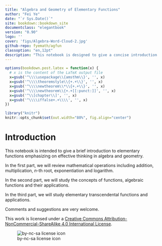```yaml
--- 
title: "Algebra and Geometry of Elementary Functions"
author: "Fei Ye"
date: "`r Sys.Date()`"
site: bookdown::bookdown_site
documentclass: "elegantbook"
version: "0.90"
logo: ''
cover: 'figs/Algebra-Word-Cloud-2.jpg'
github-repo: fyemath/agfun
classoption: "en,12pt"
description: "This notebook is designed to give a concise introduction to algebra and geometry of elementary functions which can be served as a textbook for a College Algebra course."
---
```


```r

options(bookdown.post.latex = function(x) {
  # x is the content of the LaTeX output file
  x=gsub('^\\\\usepackage\\{amsthm\\}', '', x)
  x=gsub('^\\\\theoremstyle\\{+.+\\}', '', x)
  x=gsub('^\\\\newtheorem\\*\\{+.+\\}', '', x)
  x=gsub('^\\\\newtheorem\\{+.+[[:punct:]]', '', x)
  x=gsub('^\\[chapter\\]', '', x)
  x=gsub('^\\\\iffalse+.+\\\\', '', x)
})

```

```r
library("knitr")
knitr::opts_chunk$set(out.width="80%", fig.align="center")
```

\mainmatter

\hypersetup{pageanchor=true}

\renewcommand{\baselinestretch}{1.05}\normalsize

\captionsetup[figure]{labelformat=empty}
\captionsetup[subfigure]{labelformat=empty}

# Introduction {-}

This notebook is intended to give a brief introduction to elementary functions emphasizing on effective thinking in algebra and geometry.

In the first part, we will review mathematical operations including addition, multiplication, $n$-th root, exponentiation and logarithm.

In the second part, we will study the concepts of functions, algebraic functions and their applications.

In the third part, we will study elementary transcendental functions and applications.

Comments and suggestions are very welcome.

This work is licensed under a [Creative Commons Attribution-NonCommercial-ShareAlike 4.0 International License](https://creativecommons.org/licenses/by-nc-sa/4.0/).

![by-nc-sa license icon](figs/by-nc-sa.png)
